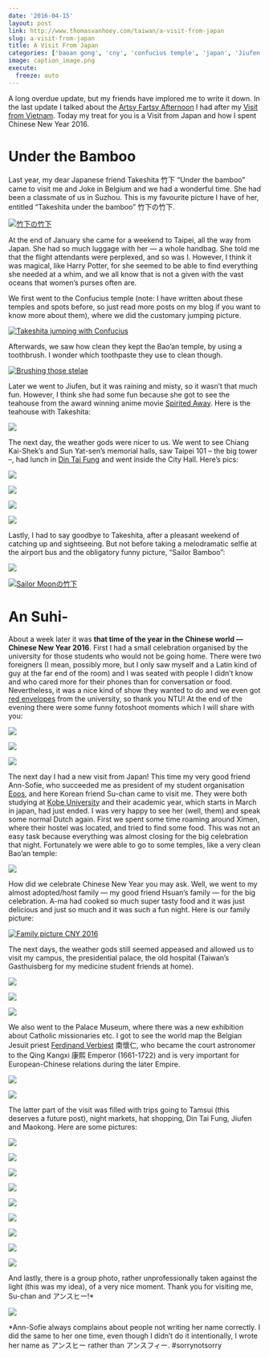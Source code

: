 ```yaml
---
date: '2016-04-15'
layout: post
link: http://www.thomasvanhoey.com/taiwan/a-visit-from-japan
slug: a-visit-from-japan
title: A Visit From Japan
categories: ['baoan gong', 'cny', 'confucius temple', 'japan', 'Jiufen', 'maokong', 'Taipei', 'Taiwan', 'tamsui', 'visitors']
image: caption_image.png
execute:
  freeze: auto
---
```


A long overdue update, but my friends have implored me to write it down. In the last update I talked about the [Artsy Fartsy Afternoon](http://www.thomasvanhoey.com/post/artsy-fartsy-afternoons) I had after my [Visit from Vietnam](http://www.thomasvanhoey.com/blog/visit-from-vietnam). Today my treat for you is a Visit from Japan and how I spent Chinese New Year 2016.





# Under the Bamboo





Last year, my dear Japanese friend Takeshita 竹下 "Under the bamboo" came to visit me and Joke in Belgium and we had a wonderful time. She had been a classmate of us in Suzhou. This is my favourite picture I have of her, entitled "Takeshita under the bamboo" 竹下の竹下.





[![竹下の竹下](https://farm2.staticflickr.com/1573/26447794645_519b7b5dd0_z.jpg)](https://www.flickr.com/photos/86097314@N03/26447794645/in/album-72157664759205081/)





At the end of January she came for a weekend to Taipei, all the way from Japan. She had so much luggage with her — a whole handbag. She told me that the flight attendants were perplexed, and so was I. However, I think it was magical, like Harry Potter, for she seemed to be able to find everything she needed at a whim, and we all know that is not a given with the vast oceans that women's purses often are.





We first went to the Confucius temple (note: I have written about these temples and spots before, so just read more posts on my blog if you want to know more about them), where we did the customary jumping picture.





[![Takeshita jumping with Confucius](https://farm2.staticflickr.com/1564/25162391175_09bd19f9e9_z.jpg)](https://www.flickr.com/photos/86097314@N03/25162391175/in/album-72157664759205081/)





Afterwards, we saw how clean they kept the Bao'an temple, by using a toothbrush. I wonder which toothpaste they use to clean though.





[![Brushing those stelae](https://farm2.staticflickr.com/1720/24535555283_6efb8fd10f_z.jpg)](https://www.flickr.com/photos/86097314@N03/24535555283/in/album-72157664759205081/)





Later we went to Jiufen, but it was raining and misty, so it wasn't that much fun. However, I think she had some fun because she got to see the teahouse from the award winning anime movie [Spirited Away](https://en.wikipedia.org/wiki/Spirited_Away). Here is the teahouse with Takeshita:





[![ ](https://farm2.staticflickr.com/1627/24531710354_b1a773c2e5_z.jpg)](https://www.flickr.com/photos/86097314@N03/24531710354/in/album-72157664759205081/)





The next day, the weather gods were nicer to us. We went to see Chiang Kai-Shek's and Sun Yat-sen's memorial halls, saw Taipei 101 – the big tower –, had lunch in [Din Tai Fung](https://en.wikipedia.org/wiki/Din_Tai_Fung) and went inside the City Hall. Here's pics:





[![ ](https://farm2.staticflickr.com/1596/25162392395_c2bb51ddf9_z.jpg)](https://www.flickr.com/photos/86097314@N03/25162392395/in/album-72157664759205081/)





[![ ](https://farm2.staticflickr.com/1501/24531711004_7afbbaeabe_z.jpg)](https://www.flickr.com/photos/86097314@N03/24531711004/in/album-72157664759205081/)





[![ ](https://farm2.staticflickr.com/1716/24535557103_21ea5c383a_z.jpg)](https://www.flickr.com/photos/86097314@N03/24535557103/in/album-72157664759205081/)





[![ ](https://farm2.staticflickr.com/1614/24794689879_d4daa70fb5_z.jpg)](https://www.flickr.com/photos/86097314@N03/24794689879/in/album-72157664759205081/)





Lastly, I had to say goodbye to Takeshita, after a pleasant weekend of catching up and sightseeing. But not before taking a melodramatic selfie at the airport bus and the obligatory funny picture, "Sailor Bamboo":





[![ ](https://farm2.staticflickr.com/1518/24794708829_8f0bf07980_z.jpg)](https://www.flickr.com/photos/86097314@N03/24794708829/in/album-72157664759205081/)





[![Sailor Moonの竹下](https://farm2.staticflickr.com/1649/24866761200_93bdb56897_z.jpg)](https://www.flickr.com/photos/86097314@N03/24866761200/in/album-72157664759205081/)





# An Suhi-





About a week later it was **that time of the year in the Chinese world — Chinese New Year 2016**. First I had a small celebration organised by the university for those students who would not be going home. There were two foreigners (I mean, possibly more, but I only saw myself and a Latin kind of guy at the far end of the room) and I was seated with people I didn't know and who cared more for their phones than for conversation or food. Nevertheless, it was a nice kind of show they wanted to do and we even got [red envelopes](https://en.wikipedia.org/wiki/Red_envelope) from the university, so thank you NTU! At the end of the evening there were some funny fotoshoot moments which I will share with you:





[![ ](https://farm2.staticflickr.com/1705/25136057716_7265552acd_z.jpg)](https://www.flickr.com/photos/86097314@N03/25136057716/in/album-72157664759205081/)





[![ ](https://farm2.staticflickr.com/1628/24531717884_b0f392fcc9_z.jpg)](https://www.flickr.com/photos/86097314@N03/24531717884/in/album-72157664759205081/)





[![ ](https://farm2.staticflickr.com/1710/25162398815_46ee0c3d58_z.jpg)](https://www.flickr.com/photos/86097314@N03/25162398815/in/album-72157664759205081/)





The next day I had a new visit from Japan! This time my very good friend Ann-Sofie, who succeeded me as president of my student organisation [Eoos](http://eoos.be/en/), and here Korean friend Su-chan came to visit me. They were both studying at [Kobe University](https://en.wikipedia.org/wiki/Kobe_University) and their academic year, which starts in March in japan, had just ended. I was very happy to see her (well, them) and speak some normal Dutch again. First we spent some time roaming around Ximen, where their hostel was located, and tried to find some food. This was not an easy task because everything was almost closing for the big celebration that night. Fortunately we were able to go to some temples, like a very clean Bao'an temple:





[![ ](https://farm2.staticflickr.com/1624/25044134082_3dc649a7cc_z.jpg)](https://www.flickr.com/photos/86097314@N03/25044134082/in/album-72157664759205081/)





How did we celebrate Chinese New Year you may ask. Well, we went to my almost adopted/host family — my good friend Hsuan's family — for the big celebration. A-ma had cooked so much super tasty food and it was just delicious and just so much and it was such a fun night. Here is our family picture:





[![Family picture CNY 2016](https://farm2.staticflickr.com/1502/25842663724_c9cb57c5e5_z.jpg)](https://www.flickr.com/photos/86097314@N03/25842663724/in/album-72157664759205081/)





The next days, the weather gods still seemed appeased and allowed us to visit my campus, the presidential palace, the old hospital (Taiwan's Gasthuisberg for my medicine student friends at home).





[![ ](https://farm2.staticflickr.com/1493/25044134332_82bcd5b21c_z.jpg)](https://www.flickr.com/photos/86097314@N03/25044134332/in/album-72157664759205081/)





[![ ](https://farm2.staticflickr.com/1538/24866769360_4555e992c5_z.jpg)](https://www.flickr.com/photos/86097314@N03/24866769360/in/album-72157664759205081/)





[![ ](https://farm2.staticflickr.com/1608/25162400465_5045501b4d_z.jpg)](https://www.flickr.com/photos/86097314@N03/25162400465/in/album-72157664759205081/)





We also went to the Palace Museum, where there was a new exhibition about Catholic missionaries etc. I got to see the world map the Belgian Jesuit priest [Ferdinand Verbiest](https://en.wikipedia.org/wiki/Ferdinand_Verbiest) 南懷仁, who became the court astronomer to the Qing Kangxi 康熙 Emperor (1661-1722) and is very important for European-Chinese relations during the later Empire.





[![ ](https://farm2.staticflickr.com/1643/24866770350_b88799a7a4_z.jpg)](https://www.flickr.com/photos/86097314@N03/24866770350/in/album-72157664759205081/)





[![ ](https://farm2.staticflickr.com/1655/24535566423_c6c3744e9a_z.jpg)](https://www.flickr.com/photos/86097314@N03/24535566423/in/album-72157664759205081/)





The latter part of the visit was filled with trips going to Tamsui (this deserves a future post), night markets, hat shopping, Din Tai Fung, Jiufen and Maokong. Here are some pictures:





[![ ](https://farm2.staticflickr.com/1663/25136061226_0ae6fc1859_z.jpg)](https://www.flickr.com/photos/86097314@N03/25136061226/in/album-72157664759205081/)





[![ ](https://farm2.staticflickr.com/1497/24794699929_ae6959bf53_z.jpg)](https://www.flickr.com/photos/86097314@N03/24794699929/in/album-72157664759205081/)





[![ ](https://farm2.staticflickr.com/1516/25162402115_5782f2ac49_z.jpg)](https://www.flickr.com/photos/86097314@N03/25162402115/in/album-72157664759205081/)





[![ ](https://farm2.staticflickr.com/1626/25162403065_f2f0c61fea_z.jpg)](https://www.flickr.com/photos/86097314@N03/25162403065/in/album-72157664759205081/)





[![ ](https://farm2.staticflickr.com/1558/24866772600_bbd39cf3d2_z.jpg)](https://www.flickr.com/photos/86097314@N03/24866772600/in/album-72157664759205081/)





[![ ](https://farm2.staticflickr.com/1584/24531723774_bea84f837a_z.jpg)](https://www.flickr.com/photos/86097314@N03/24531723774/in/album-72157664759205081/)





[![ ](https://farm2.staticflickr.com/1576/24794701499_d387a138eb_z.jpg)](https://www.flickr.com/photos/86097314@N03/24794701499/in/album-72157664759205081/)





[![ ](https://farm2.staticflickr.com/1471/24794701649_4f09e00486_z.jpg)](https://www.flickr.com/photos/86097314@N03/24794701649/in/album-72157664759205081/)





[![ ](https://farm2.staticflickr.com/1687/24531724094_759bd7c017_z.jpg)](https://www.flickr.com/photos/86097314@N03/24531724094/in/album-72157664759205081/)





And lastly, there is a group photo, rather unprofessionally taken against the light (this was my idea), of a very nice moment. Thank you for visiting me, Su-chan and アンスヒー!*





[![ ](https://farm2.staticflickr.com/1490/25136070936_0fded33210_z.jpg)](https://www.flickr.com/photos/86097314@N03/25136070936/in/album-72157664759205081/)





*Ann-Sofie always complains about people not writing her name correctly. I did the same to her one time, even though I didn't do it intentionally, I wrote her name as アンスヒー rather than アンスフィー. #sorrynotsorry



